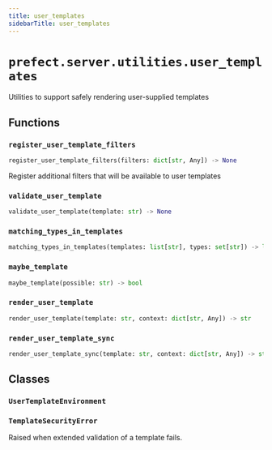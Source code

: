 ```yaml
---
title: user_templates
sidebarTitle: user_templates
---
```


# `prefect.server.utilities.user_templates`


Utilities to support safely rendering user-supplied templates

## Functions

### `register_user_template_filters` <sup><a href="https://github.com/prefecthq/prefect/blob/main/src/prefect/server/utilities/user_templates.py#L69" target="_blank"><Icon icon="github" style="width: 14px; height: 14px;" /></a></sup>

```python
register_user_template_filters(filters: dict[str, Any]) -> None
```


Register additional filters that will be available to user templates


### `validate_user_template` <sup><a href="https://github.com/prefecthq/prefect/blob/main/src/prefect/server/utilities/user_templates.py#L74" target="_blank"><Icon icon="github" style="width: 14px; height: 14px;" /></a></sup>

```python
validate_user_template(template: str) -> None
```

### `matching_types_in_templates` <sup><a href="https://github.com/prefecthq/prefect/blob/main/src/prefect/server/utilities/user_templates.py#L112" target="_blank"><Icon icon="github" style="width: 14px; height: 14px;" /></a></sup>

```python
matching_types_in_templates(templates: list[str], types: set[str]) -> list[str]
```

### `maybe_template` <sup><a href="https://github.com/prefecthq/prefect/blob/main/src/prefect/server/utilities/user_templates.py#L124" target="_blank"><Icon icon="github" style="width: 14px; height: 14px;" /></a></sup>

```python
maybe_template(possible: str) -> bool
```

### `render_user_template` <sup><a href="https://github.com/prefecthq/prefect/blob/main/src/prefect/server/utilities/user_templates.py#L128" target="_blank"><Icon icon="github" style="width: 14px; height: 14px;" /></a></sup>

```python
render_user_template(template: str, context: dict[str, Any]) -> str
```

### `render_user_template_sync` <sup><a href="https://github.com/prefecthq/prefect/blob/main/src/prefect/server/utilities/user_templates.py#L143" target="_blank"><Icon icon="github" style="width: 14px; height: 14px;" /></a></sup>

```python
render_user_template_sync(template: str, context: dict[str, Any]) -> str
```

## Classes

### `UserTemplateEnvironment` <sup><a href="https://github.com/prefecthq/prefect/blob/main/src/prefect/server/utilities/user_templates.py#L32" target="_blank"><Icon icon="github" style="width: 14px; height: 14px;" /></a></sup>

### `TemplateSecurityError` <sup><a href="https://github.com/prefecthq/prefect/blob/main/src/prefect/server/utilities/user_templates.py#L60" target="_blank"><Icon icon="github" style="width: 14px; height: 14px;" /></a></sup>


Raised when extended validation of a template fails.

